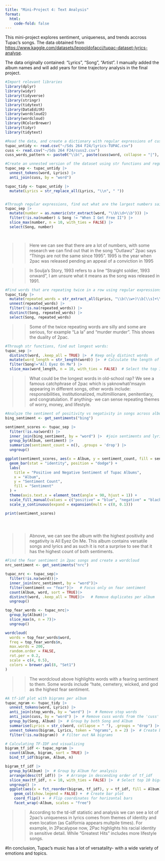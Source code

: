 ```yaml
---
title: "Mini-Project 4: Text Analysis"
format:  
  html:
    code-fold: false
---
```


This mini-project explores sentiment, uniqueness, and trends accross Tupac's songs. The data obtained from <https://www.kaggle.com/datasets/leopoldofacci/tupac-dataset-lyrics-analyse>.

The data originally contained: "Lyrics", "Song", "Artist". I manually added the album names and will add years for time trajectory analysis in the final project.

```r
#Import relevant libraries
library(dplyr)
library(widyr)
library(tidyverse)
library(stringr)
library(tidytext)
library(DataEditR)
library(wordcloud2)
library(wordcloud)
library(RColorBrewer)
library(tidyr)
library(tidytext)
```

```r
#Read the data, and create a dictionary with regular expressions of cuss-words to filter out later.
tupac_untidy <- read.csv("~/Sds 264 F24/lyrics-TUPAC.csv")
cuss <- read.csv("~/Sds 264 F24/cuss2.csv")
cuss_words_pattern <- paste0("\\b(", paste(cuss$word, collapse = "|"), ")\\b") 
```

```r
#Create an unnested version of the dataset using str functions and regular expressions
tupac_sep <- tupac_untidy |> 
  unnest_tokens(word, Lyrics) |> 
  anti_join(cuss, by = "word")

tupac_tidy <- tupac_untidy |> 
  mutate(Lyrics = str_replace_all(Lyrics, "\\n", " ")) 



```

```r
#Through regular expressions, find out what are the largest numbers said in a song in the dataset
tupac_sep |> 
  mutate(number = as.numeric(str_extract(word, "\\b\\d+\\b"))) |>  
  filter(!is.na(number) & Song != "When I Get Free II") |>  
  slice_max(number, n = 10, with_ties = FALSE) |> 
  select(Song, number)

  

```
>> Here we can see that there are a lot of numbers, with some research we can find out that in the song "Outlawz" 2pac says "Things are not the same since 1995". 1995 is the year when 2pac was released pending an appeal of a conviction in 1995

>>In Soulja's Story, 1993 refers to a line "Straight soldier, 1993 onward", I am unsure what it means as the song was released in 1991.

```r
#Find words that are repeating twice in a row using regular expressions
tupac_tidy |> 
  mutate(repeated_words = str_extract_all(Lyrics, "\\b(\\w+)\\b[\\s]+\\1\\b")) |> 
  unnest(repeated_words) |> 
  filter(!is.na(repeated_words)) |> 
  distinct(Song, repeated_words) |> 
  select(Song, repeated_words)
```
>> Some of the twice repeating words are silly and some are serious, for example "La la" and "murder murder". This shows the duality of 2pac.

```r
#Through str functions, find out longest words:
tupac_sep |> 
  distinct(word, .keep_all = TRUE) |>  # Keep only distinct words
  mutate(word_length = str_length(word)) |>  # Calculate the length of each word
  filter(Song!="All Eyez On Me") |> 
  slice_max(word_length, n = 10, with_ties = FALSE)  # Select the top 10 longest words without ties

```

>>What could be the longest words in old-school rap? We see a famous catchphrase of 2pac which is yaknowhati'msayin	appearing in different songs, other words include: responsibilities, institutionalized, multimillionare, penitentiary, and congratulation. If anything- we can sense repeating themes of worry, money, and lifestyle.

```r
#Analyze the sentiment of positivity vs negativity in songs across albums
bing_sentiment <- get_sentiments("bing")

sentiment_scores <- tupac_sep |> 
  filter(!is.na(word)) |> 
  inner_join(bing_sentiment, by = "word") |>  #join sentiments and lyrics
  group_by(Album, sentiment) |> 
  summarize(sentiment_count = n(), .groups = 'drop') |> 
  ungroup()

ggplot(sentiment_scores, aes(x = Album, y = sentiment_count, fill = sentiment)) +
  geom_bar(stat = "identity", position = "dodge") +
  labs(
    title = "Positive and Negative Sentiment of Tupac Albums",
    x = "Album",
    y = "Sentiment Count",
    fill = "Sentiment"
  ) +
  theme(axis.text.x = element_text(angle = 90, hjust = 1)) +
  scale_fill_manual(values = c("positive" = "blue", "negative" = "black")) +
  scale_y_continuous(expand = expansion(mult = c(0, 0.1)))

print(sentiment_scores)


 
```
>> Abnove, we can see the album with the highest positivity and negativity is All Eyez On Me. This album contains versatile songs and lyrics and as such it is not a surprise to see that it has the highest count of both sentiments.

```r
#Find the fear sentiment in 2pac songs and create a wordcloud
nrc_sentiment <- get_sentiments("nrc")

tupac_nrc <- tupac_sep|> 
  filter(!is.na(word))|> 
  inner_join(nrc_sentiment, by = "word")|> 
  filter(sentiment == "fear")|>   # Focus only on fear sentiment
  count(Album, word, sort = TRUE)|>  
  distinct(word, .keep_all = TRUE)|>   # Remove duplicates per album
  ungroup()

top_fear_words <- tupac_nrc|> 
  group_by(Album)|> 
  slice_max(n, n = 7)|>   
  ungroup()

wordcloud(
  words = top_fear_words$word, 
  freq = top_fear_words$n, 
  max.words = 200,  
  random.order = FALSE,  
  rot.per = 0.2,  
  scale = c(4, 0.5), 
  colors = brewer.pal(8, "Set1")  
)

```
>> The wordcloud above highlights words with a fearing sentiment to them. Some words include "hate, cemetery, wicked, and god as the highest fear sentiment.

```r
#A tf-idf plot with bigrams per album
tupac_ngram <- tupac_tidy |>
  unnest_tokens(word, Lyrics) |> 
  anti_join(stop_words, by = "word") |>  # Remove stop words
  anti_join(cuss, by = "word") |>  # Remove cuss words from the 'cuss' dataset
  group_by(Song, Album) |>  # Group by both Song and Album
  summarise(Lyrics = str_c(word, collapse = " "), .groups = "drop") |>  # Collapse words into single Lyrics column
  unnest_tokens(bigram, Lyrics, token = "ngrams", n = 2) |>  # Create bigrams
  filter(!is.na(bigram))  # Filter out NA bigrams

# Calculating TF-IDF and visualizing
bigram_tf_idf <- tupac_ngram |> 
  count(Album, bigram, sort = TRUE) |> 
  bind_tf_idf(bigram, Album, n)

bigram_tf_idf |>
  group_by(Album) |>  # Group by Album for analysis
  arrange(desc(tf_idf)) |>  # Arrange in descending order of tf_idf
  slice_max(tf_idf, n = 10, with_ties = FALSE) |>  # Select top 10 bigrams per Album
  ungroup() |>  
  ggplot(aes(x = fct_reorder(bigram, tf_idf), y = tf_idf, fill = Album)) +  # Reorder bigrams based on tf_idf
    geom_col(show.legend = FALSE) +  # Create bar plot
    coord_flip() +  # Flip coordinates for horizontal bars
    facet_wrap(~Album, scales = "free")

```

>> According to the td-idf statistic and analysis we can see a lot of 2pac's uniqueness in lyrics comes from themes of identity and even location (as California appears multpile times). For example, in 2Pacalypse now, 2Pac highlights his racial identity in sensitive detail. While "Greatest Hits" includes more lifestyle songs.

#In conclusion, Tupac's music has a lot of versatality- with a wide variety of emotions and topics. 
